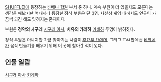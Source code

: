 [[SHUFFLE!]]에 등장하는 [[바베나 학원]] 부서 중 하나. 계속 부원이 더 있을지도 모른다는 생각을 해봤지만 여태까지 등장한 정식 부원은 단 2명. 사실상 게임 내에서도 언급이 가끔씩 되긴 해도 잊혀지는 존재이다.

부원은 '''경악의 시구레''' [[시구레 아사]], '''치유의 카레하''' [[카레하]] 두명이 밝혀졌다.

정식 부원은 아니지만 가끔 찾아가는 사람이 [[후요우 카에데]], 그리고 TVA판에선 [[네리네]]가 음식 만들기를 배우기 위해 이 곳에 찾아간 적이 있다.

== 인물 일람 ==
[[시구레 아사]]
[[카레하]]
